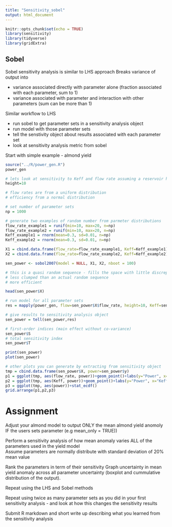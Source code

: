 ```yaml
---
title: "Sensitivity_sobel"
output: html_document
---
```


```r
knitr::opts_chunk$set(echo = TRUE)
library(sensitivity)
library(tidyverse)
library(gridExtra)
```

## Sobel

Sobel sensitivity analysis is similar to LHS approach 
Breaks variance of output into 

* variance associated directly with parameter alone (fraction associated with each parameter, sum to 1)
* variance associated with parameter and interaction with other parameters (sum can be more than 1)


Similar workflow to LHS

* run sobel to get parameter sets in a sensitivity analysis object
* run model with those parameter sets
* tell the senstivity object about results associated with each parameter set
* look at sensitivity analysis metric from sobel

Start with simple example - almond yield
```r
source("../R/power_gen.R")
power_gen

# lets look at sensitivity to Keff and flow rate assuming a reservoir height of 10m
height=10

# flow rates are from a uniform distribution
# efficiency from a normal distribution

# set number of parameter sets
np = 1000

# generate two examples of random number from parmeter distributions
flow_rate_example1 = runif(min=10, max=20, n=np)
flow_rate_example2 = runif(min=10, max=20, n=np)
Keff_example1 = rnorm(mean=0.3, sd=0.01, n=np)
Keff_example2 = rnorm(mean=0.3, sd=0.01, n=np)

X1 = cbind.data.frame(flow_rate=flow_rate_example1, Keff=Keff_example1)
X2 = cbind.data.frame(flow_rate=flow_rate_example2, Keff=Keff_example2)

sen_power <- sobol2007(model = NULL, X1, X2, nboot = 100)

# this is a quasi random sequence - fills the space with little discrepancy
# less clumped than an actual random sequence
# more efficient

head(sen_power$X)

# run model for all parameter sets
res = mapply(power_gen, flow=sen_power$X$flow_rate, height=10, Keff=sen_power$X$Keff)

# give results to sensitivity analysis object
sen_power = tell(sen_power,res)

# first-order indices (main effect without co-variance)
sen_power$S
# total sensitivity index
sen_power$T

print(sen_power)
plot(sen_power)

# other plots you can generate by extracting from sensitivity object
tmp = cbind.data.frame(sen_power$X, power=sen_power$y)
p1 = ggplot(tmp, aes(flow_rate, power))+geom_point()+labs(y="Power", x="Flow rate")
p2 = ggplot(tmp, aes(Keff, power))+geom_point()+labs(y="Power", x="Keff")
p3 = ggplot(tmp, aes(power))+stat_ecdf()
grid.arrange(p1,p2,p3)
```


# Assignment


Adjust your almond model to  output ONLY the mean almond yield anomoly IF the users sets parameter (e.g mean_only = TRUE))

Perform a sensitivity analysis of how mean anomaly varies ALL of the parameters used in the yield model  
Assume parameters are normally distribute with standard deviation of 20% mean value

Rank the parameters in term of their sensitivity
Graph uncertainty in mean yield anomaly across all parameter uncertainty (boxplot and cummulative distribution of the output).

Repeat using the LHS and Sobel methods

Repeat using twice as many parameter sets as you did in your first sensitivity analysis - and look at how this changes the sensitivity results

Submit R markdown and short write up describing what you learned from the sensitivity analysis